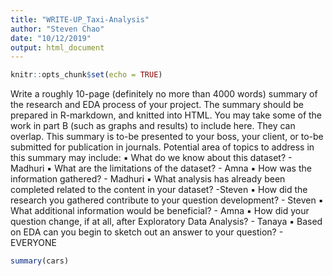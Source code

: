 ```yaml
---
title: "WRITE-UP_Taxi-Analysis"
author: "Steven Chao"
date: "10/12/2019"
output: html_document
---
```


```r
knitr::opts_chunk$set(echo = TRUE)
```

Write a roughly 10-page (definitely no more than 4000 words) summary of the research and EDA process of your project. The summary should be prepared in R-markdown, and knitted into HTML. You may take some of the work in part B (such as graphs and results) to include here. They can overlap. This summary is to-be presented to your boss, your client, or to-be submitted for publication in journals. Potential area of topics to address in this summary may include:
▪ What do we know about this dataset? - Madhuri
▪ What are the limitations of the dataset? - Amna
▪ How was the information gathered? - Madhuri
▪ What analysis has already been completed related to the content in your dataset? -Steven
▪ How did the research you gathered contribute to your question development? - Steven
▪ What additional information would be beneficial? - Amna
▪ How did your question change, if at all, after Exploratory Data Analysis? - Tanaya
▪ Based on EDA can you begin to sketch out an answer to your question? - EVERYONE

```r
summary(cars)
```